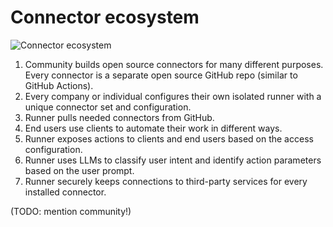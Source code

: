 # Connector ecosystem

![Connector ecosystem](/img/connery-connector-ecosystem.jpeg)

1. Community builds open source connectors for many different purposes.
Every connector is a separate open source GitHub repo (similar to GitHub Actions).
2. Every company or individual configures their own isolated runner with a unique connector set and configuration. 
3. Runner pulls needed connectors from GitHub.
4. End users use clients to automate their work in different ways.
5. Runner exposes actions to clients and end users based on the access configuration.
6. Runner uses LLMs to classify user intent and identify action parameters based on the user prompt.
7. Runner securely keeps connections to third-party services for every installed connector.

(TODO: mention community!)
